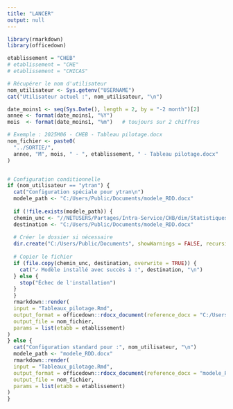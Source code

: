 ```yaml
---
title: "LANCER"
output: null
---
```


```r
library(rmarkdown)
library(officedown)

etablissement = "CHEB"
# etablissement = "CHE"
# etablissement = "CHICAS"

# Récupérer le nom d'utilisateur
nom_utilisateur <- Sys.getenv("USERNAME")
cat("Utilisateur actuel :", nom_utilisateur, "\n")

date_moins1 <- seq(Sys.Date(), length = 2, by = "-2 month")[2]
annee <- format(date_moins1, "%Y")
mois  <- format(date_moins1, "%m")   # toujours sur 2 chiffres

# Exemple : 2025M06 - CHEB - Tableau pilotage.docx
nom_fichier <- paste0(
  "../SORTIE/",
  annee, "M", mois, " - ", etablissement, " - Tableau pilotage.docx"
)


# Configuration conditionnelle
if (nom_utilisateur == "ytran") {
  cat("Configuration spéciale pour ytran\n")
  modele_path <- "C:/Users/Public/Documents/modele_RDD.docx"
  
  if (!file.exists(modele_path)) {
  chemin_unc <- "//NETUSERS/Partages/Intra-Service/CHB/dim/Statistiques/APP RAPPORT PILOTAGE ETABLISSEMENT/PROG_RAPPORT_PILOTAGE_ETABLISSEMENT/modele_RDD.docx"
  destination <- "C:/Users/Public/Documents/modele_RDD.docx"
  
  # Créer le dossier si nécessaire
  dir.create("C:/Users/Public/Documents", showWarnings = FALSE, recursive = TRUE)
  
  # Copier le fichier
  if (file.copy(chemin_unc, destination, overwrite = TRUE)) {
    cat("✓ Modèle installé avec succès à :", destination, "\n")
  } else {
    stop("Échec de l'installation")
  }
  }
  rmarkdown::render(
  input = "Tableaux_pilotage.Rmd",
  output_format = officedown::rdocx_document(reference_docx = "C:/Users/Public/Documents/modele_RDD.docx"),
  output_file = nom_fichier,
  params = list(etabb = etablissement) 
)
} else {
  cat("Configuration standard pour :", nom_utilisateur, "\n")
  modele_path <- "modele_RDD.docx"
  rmarkdown::render(
  input = "Tableaux_pilotage.Rmd",
  output_format = officedown::rdocx_document(reference_docx = "modele_RDD.docx"),
  output_file = nom_fichier,
  params = list(etabb = etablissement) 
)
}
```


